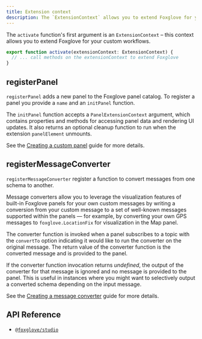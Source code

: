 ```yaml
---
title: Extension context
description: The `ExtensionContext` allows you to extend Foxglove for your custom workflows.
---
```


The `activate` function's first argument is an `ExtensionContext` – this context allows you to extend Foxglove for your custom workflows.

```typescript
export function activate(extensionContext: ExtensionContext) {
  // ... call methods on the extensionContext to extend Foxglove
}
```

## registerPanel

`registerPanel` adds a new panel to the Foxglove panel catalog. To register a panel you provide a `name` and an `initPanel` function.

The `initPanel` function accepts a `PanelExtensionContext` argument, which contains properties and methods for accessing panel data and rendering UI updates. It also returns an optional cleanup function to run when the extension `panelElement` unmounts.

See the [Creating a custom panel](../guides/create-custom-panel) guide for more details.

## registerMessageConverter

`registerMessageConverter` register a function to convert messages from one schema to another.

Message converters allow you to leverage the visualization features of built-in Foxglove panels for your own custom messages by writing a conversion from your custom message to a set of well-known messages supported within the panels — for example, by converting your own GPS messages to `foxglove.LocationFix` for visualization in the Map panel.

The converter function is invoked when a panel subscribes to a topic with the `convertTo` option indicating it would like to run the converter on the original message. The return value of the converter function is the converted message and is provided to the panel.

If the converter function invocation returns _undefined_, the output of the converter for that message is ignored and no message is provided to the panel. This is useful in instances where you might want to selectively output a converted schema depending on the input message.

See the [Creating a message converter](../guides/create-message-converter) guide for more details.

## API Reference

- [`@foxglove/studio`](https://github.com/foxglove/studio/blob/main/packages/studio)
